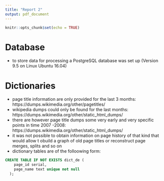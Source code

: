 ```yaml
---
title: "Report 2"
output: pdf_document
---
```


```r
knitr::opts_chunk$set(echo = TRUE)
```


# Database 

- to store data for processing a PostgreSQL database was set up (Version 9.5 on Linux Ubuntu 16.04)


# Dictionaries

- page title information are only provided for the last 3 months: https://dumps.wikimedia.org/other/pagetitles/
- wikipedia dumps could only be found for the last months: https://dumps.wikimedia.org/other/static_html_dumps/
- there are however page title dumps some very early and very specific points in time 2007 -2008: https://dumps.wikimedia.org/other/static_html_dumps/ 
- it was not possible to obtain information on page history of that kind that would allow t obuild a graph of old page titles or reconstruct page merges, splits and so on 
- dictionary tables are of the folloowing form:



```sql
CREATE TABLE IF NOT EXISTS dict_de (
    page_id serial,
    page_name text unique not null 
  );
```





